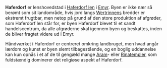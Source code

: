 {{title:Haferdorf}}
{{author:Laura Holmegaard}}
{{timestamp:2010-08-25T13:04:10Z}}
{{copyright:Haferdorf}}
'''Haferdorf''' er lenshovedstad i [[Haferdorf len]] i [[Emyr]]. Byen er ikke nær så berømt som sit landområde, hvis jord langs [[Wertrinnen|Wertrinnens]] bredder er ekstremt frugtbar, men netop på grund af den store produktion af afgrøder, som Haferdorf len står for, er byen Haferdorf blevet til et sandt handelscentrum, da alle afgrøderne skal igennem byen og beskattes, inden de bliver fragtet videre ud i Emyr.

Håndværket i Haferdorf er centreret omkring landbruget, men hvad angår lærdom og kunst er byen slemt tilbagestående, og en boglig uddannelse kan kun opnås i et af de til gengæld mange [[Aram]]- eller [[Rina]]templer, som fuldstændig dominerer det religiøse aspekt af Haferdorf.